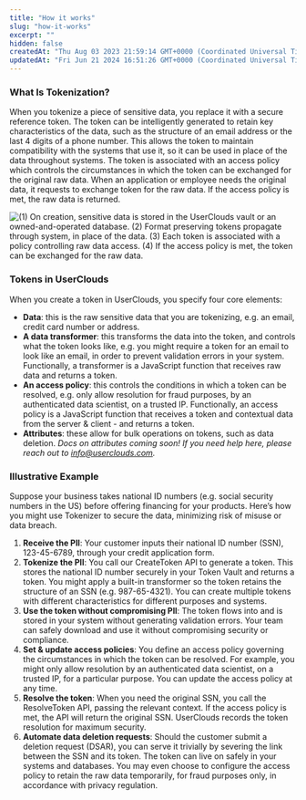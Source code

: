 ```yaml
---
title: "How it works"
slug: "how-it-works"
excerpt: ""
hidden: false
createdAt: "Thu Aug 03 2023 21:59:14 GMT+0000 (Coordinated Universal Time)"
updatedAt: "Fri Jun 21 2024 16:51:26 GMT+0000 (Coordinated Universal Time)"
---
```

### What Is Tokenization?

When you tokenize a piece of sensitive data, you replace it with a secure reference <Glossary>token</Glossary>. The token can be intelligently generated to retain key characteristics of the data, such as the structure of an email address or the last 4 digits of a phone number. This allows the token to maintain compatibility with the systems that use it, so it can be used in place of the data throughout systems. The token is associated with an access policy which controls the circumstances in which the token can be exchanged for the original raw data. When an application or employee needs the original data, it requests to exchange token for the raw data. If the access policy is met, the raw data is returned. 

![(1) On creation, sensitive data is stored in the UserClouds vault or an owned-and-operated database. (2) Format preserving tokens propagate through system, in place of the data. (3) Each token is associated with a policy controlling raw data access. (4) If the access policy is met, the token can be exchanged for the raw data.](https://files.readme.io/d97de72-tokenizer_diagram.jpg)


### Tokens in UserClouds

When you create a token in UserClouds, you specify four core elements:

- **Data**: this is the raw sensitive data that you are tokenizing, e.g. an email, credit card number or address.
- **A <Glossary>data transformer</Glossary>**: this transforms the data into the token, and controls what the token looks like, e.g. you might require a token for an email to look like an email, in order to prevent validation errors in your system. Functionally, a transformer is a JavaScript function that receives raw data and returns a token.
- **An <Glossary>access policy</Glossary>**: this controls the conditions in which a token can be resolved, e.g. only allow resolution for fraud purposes, by an authenticated data scientist, on a trusted IP. Functionally, an access policy is a JavaScript function that receives a token and contextual data from the server & client - and returns a token.
- **Attributes**: these allow for bulk operations on tokens, such as data deletion. _Docs on attributes coming soon! If you need help here, please reach out to [info@userclouds.com](mailto:info@userclouds.com)._

### Illustrative Example

Suppose your business takes national ID numbers (e.g. social security numbers in the US) before offering financing for your products. Here’s how you might use Tokenizer to secure the data, minimizing risk of misuse or data breach.

1. **Receive the PII**: Your customer inputs their national ID number (SSN), 123-45-6789, through your credit application form.
2. **Tokenize the PII**: You call our CreateToken API to generate a token. This stores the national ID number securely in your Token Vault and returns a <Glossary>token</Glossary>. You might apply a built-in transformer so the token retains the structure of an SSN (e.g. 987-65-4321). You can create multiple tokens with different characteristics for different purposes and systems.
3. **Use the token without compromising PII**: The token flows into and is stored in your system without generating validation errors. Your team can safely download and use it without compromising security or compliance.
4. **Set & update access policies**: You define an <Glossary>access policy</Glossary> governing the circumstances in which the token can be resolved. For example, you might only allow resolution by an authenticated data scientist, on a trusted IP, for a particular purpose. You can update the access policy at any time.
5. **Resolve the token**: When you need the original SSN, you call the ResolveToken API, passing the relevant <Glossary>context</Glossary>. If the access policy is met, the API will return the original SSN. UserClouds records the token resolution for maximum security.
6. **Automate data deletion requests**: Should the customer submit a deletion request (DSAR), you can serve it trivially by severing the link between the SSN and its token. The token can live on safely in your systems and databases. You may even choose to configure the <Glossary>access policy</Glossary> to retain the raw data temporarily, for fraud purposes only, in accordance with privacy regulation.
